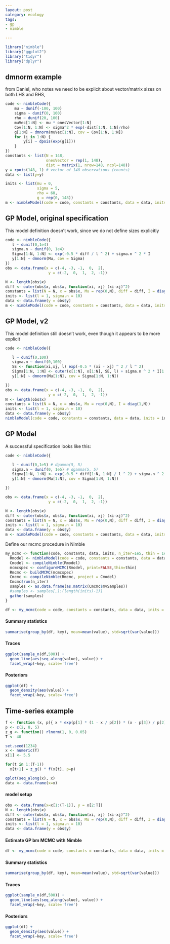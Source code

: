 ```yaml
---
layout: post
category: ecology
tags: 
- gp
- nimble 

---
```


```r
library("nimble")
library("ggplot2")
library("tidyr")
library("dplyr")
```



## dmnorm example ##

from Daniel, who notes we need to be explicit about vector/matrix sizes on both LHS and RHS,

```r
code <- nimbleCode({
    mu ~ dunif(-100, 100)
    sigma ~ dunif(0, 100)
    rho ~ dunif(20, 100)
    muVec[1:N] <- mu * onesVector[1:N]
    Cov[1:N, 1:N] <- sigma^2 * exp(-dist[1:N, 1:N]/rho)
    g[1:N] ~ dmnorm(muVec[1:N], cov = Cov[1:N, 1:N])
    for (i in 1:N) {
        y[i] ~ dpois(exp(g[i]))
    }
})
constants <- list(N = 148, 
                  onesVector = rep(1, 148), 
                  dist = matrix(1, nrow=148, ncol=148))
y = rpois(148, 1) # vector of 148 observations (counts)
data <- list(y=y)

inits <- list(mu = 0, 
              sigma = 5, 
              rho = 60, 
              g = rep(0, 148))
m <- nimbleModel(code = code, constants = constants, data = data, inits = inits)
```




## GP Model, original specification ## 

This model definition doesn't work, since we do not define sizes explicitly



```r
code <- nimbleCode({
   l ~ dunif(0,1e4)
   sigma.n ~ dunif(0, 1e4) 
   Sigma[1:N, 1:N] <- exp(-0.5 * diff / l ^ 2) + sigma.n ^ 2 * I
   y[1:N] ~ dmnorm(Mu, cov = Sigma)  
})
obs <- data.frame(x = c(-4, -3, -1,  0,  2),
                   y = c(-2,  0,  1,  2, -1))

N <- length(obs$x)
diff <- outer(obs$x, obs$x, function(xi, xj) (xi-xj)^2)
constants = list(N = N, x = obs$x, Mu = rep(0,N), diff = diff, I = diag(1,N))
inits <- list(l = 1, sigma.n = 10)
data <- data.frame(y = obs$y)
m <- nimbleModel(code = code, constants = constants, data = data, inits = inits)
```


## GP Model, v2 ## 

This model definition still doesn't work, even though it appears to be more explicit



```r
code <- nimbleCode({

   l ~ dunif(0,100)
   sigma.n ~ dunif(0,100)
   SE <- function(xi,xj, l) exp(-0.5 * (xi - xj) ^ 2 / l ^ 2)
   Sigma[1:N, 1:N] <- outer(x[1:N], x[1:N], SE, l) + sigma.n ^ 2 * I[1:N, 1:N]
   y[1:N] ~ dmnorm(Mu[1:N], cov = Sigma[1:N, 1:N])  

})
obs <- data.frame(x = c(-4, -3, -1,  0,  2),
                   y = c(-2,  0,  1,  2, -1))
N <- length(obs$x)
constants = list(N = N, x = obs$x, Mu = rep(0,N), I = diag(1,N))
inits <- list(l = 1, sigma.n = 10)
data <- data.frame(y = obs$y)
nimbleModel(code = code, constants = constants, data = data, inits = inits)
```





## GP Model ##

A successful specification looks like this:

```r
code <- nimbleCode({

   l ~ dunif(0,1e5) # dgamma(5, 5)
   sigma.n ~ dunif(0, 1e5) # dgamma(5, 5) 
   Sigma[1:N, 1:N] <- exp(-0.5 * diff[1:N, 1:N] / l ^ 2) + sigma.n ^ 2 * I[1:N, 1:N]
   y[1:N] ~ dmnorm(Mu[1:N], cov = Sigma[1:N, 1:N])  

})
```


```r
obs <- data.frame(x = c(-4, -3, -1,  0,  2),
                   y = c(-2,  0,  1,  2, -1))

N <- length(obs$x)
diff <- outer(obs$x, obs$x, function(xi, xj) (xi-xj)^2)
constants = list(N = N, x = obs$x, Mu = rep(0,N), diff = diff, I = diag(1,N))
inits <- list(l = 1, sigma.n = 10)
data <- data.frame(y = obs$y)
m <- nimbleModel(code = code, constants = constants, data = data, inits = inits)
```


Define our mcmc procedure in Nimble

```r
my_mcmc <- function(code, constants, data, inits, n_iter=1e5, thin = 1e2){  
  Rmodel <- nimbleModel(code = code, constants = constants, data = data, inits = inits)
  Cmodel <- compileNimble(Rmodel)
  mcmcspec <- configureMCMC(Rmodel, print=FALSE,thin=thin)
  Rmcmc <- buildMCMC(mcmcspec)
  Cmcmc <- compileNimble(Rmcmc, project = Cmodel)
  Cmcmc$run(n_iter)
  samples <- as.data.frame(as.matrix(Cmcmc$mvSamples))
  #samples <- samples[,1:(length(inits)-1)]
  gather(samples)
}
```

```r
df <- my_mcmc(code = code, constants = constants, data = data, inits = inits, n = 1e6)
```


#### Summary statistics

```r
summarise(group_by(df, key), mean=mean(value), std=sqrt(var(value)))
```

#### Traces

```r
ggplot(sample_n(df,500)) + 
  geom_line(aes(seq_along(value), value)) + 
  facet_wrap(~key, scale='free')
```

#### Posteriors

```r
ggplot(df) + 
  geom_density(aes(value)) + 
  facet_wrap(~key, scale='free')
```



## Time-series example

```r
f <- function (x, p){ x * exp(p[1] * (1 - x / p[2]) * (x - p[3]) / p[2]) }
p <- c(2, 8, 5)
z_g <- function() rlnorm(1, 0, 0.05)
T <- 40

set.seed(1234)
x <- numeric(T)
x[1] <- 5.5

for(t in 1:(T-1))
  x[t+1] = z_g() * f(x[t], p=p)

qplot(seq_along(x), x)
data <- data.frame(x=x)

```


#### model setup

```r
obs <- data.frame(x=x[1:(T-1)], y = x[2:T])
N <- length(obs$x)
diff <- outer(obs$x, obs$x, function(xi, xj) (xi-xj)^2)
constants = list(N = N, x = obs$x, Mu = rep(0,N), diff = diff, I = diag(1,N))
inits <- list(l = 1, sigma.n = 10)
data <- data.frame(y = obs$y)
```

#### Estimate GP bm MCMC with Nimble


```r
df <- my_mcmc(code = code, constants = constants, data = data, inits = inits, n = 1e6)
```


#### Summary statistics

```r
summarise(group_by(df, key), mean=mean(value), std=sqrt(var(value)))
```

#### Traces

```r
ggplot(sample_n(df,500)) + 
  geom_line(aes(seq_along(value), value)) + 
  facet_wrap(~key, scale='free')
```

#### Posteriors

```r
ggplot(df) + 
  geom_density(aes(value)) + 
  facet_wrap(~key, scale='free')
```




